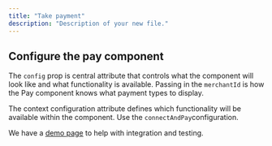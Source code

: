 ```yaml
---
title: "Take payment"
description: "Description of your new file."
---
```


## Configure the pay component

The `config` prop is central attribute that controls what the component will look like and what functionality is available. Passing in the `merchantId` is how the Pay component knows what payment types to display.

The context configuration attribute defines which functionality will be available within the component. Use the `connectAndPay`configuration.

We have a [<u>demo page</u>](https://connect.loopcrypto.xyz/) to help with integration and testing.